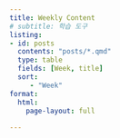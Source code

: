 ```yaml
---
title: Weekly Content
# subtitle: 학습 도구
listing:
- id: posts
  contents: "posts/*.qmd"
  type: table
  fields: [Week, title]
  sort: 
     - "Week"
format:
  html:
    page-layout: full
     
---
```



